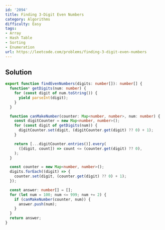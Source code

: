 ```yaml
---
id: '2094'
title: Finding 3-Digit Even Numbers
category: Algorithms
difficulty: Easy
tags:
- Array
- Hash Table
- Sorting
- Enumeration
url: https://leetcode.com/problems/finding-3-digit-even-numbers
---
```


## Solution

```typescript filename="solution.ts" copy
export function findEvenNumbers(digits: number[]): number[] {
  function* getDigits(num: number) {
    for (const digit of num.toString()) {
      yield parseInt(digit);
    }
  }

  function canMakeNumber(counter: Map<number, number>, num: number) {
    const digitCounter = new Map<number, number>();
    for (const digit of getDigits(num)) {
      digitCounter.set(digit, (digitCounter.get(digit) ?? 0) + 1);
    }

    return [...digitCounter.entries()].every(
      ([digit, count]) => count <= (counter.get(digit) ?? 0),
    );
  }

  const counter = new Map<number, number>();
  digits.forEach((digit) => {
    counter.set(digit, (counter.get(digit) ?? 0) + 1);
  });

  const answer: number[] = [];
  for (let num = 100; num <= 999; num += 2) {
    if (canMakeNumber(counter, num)) {
      answer.push(num);
    }
  }
  return answer;
}
```

